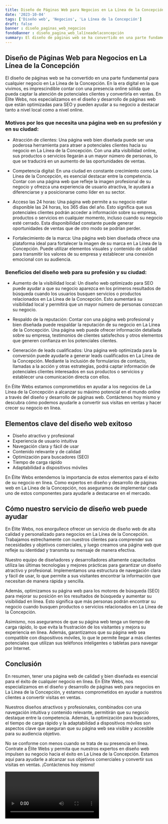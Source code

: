 ```yaml
---
title: Diseño de Páginas Web para Negocios en La Línea de la Concepción
date: '2023-10-04'
tags: ['Diseño web', 'Negocios', 'La Línea de la Concepción']
draft: false
banner : diseño_paginas_web_negocios
fondoBanner : diseño_pagina_web_lalíneadelaconcepción
summary: El diseño de páginas web se ha convertido en una parte fundamental para cualquier negocio en La Línea de la Concepción. En la era digital en la que vivimos, es imprescindible contar con una presencia online sólida que pueda captar la atención de potenciales clientes y convertirla en ventas. En Élite Webs, nos especializamos en el diseño y desarrollo de páginas web que están optimizadas para SEO y pueden ayudar a su negocio a destacar tanto a nivel local como a nivel online.
---
```


## Diseño de Páginas Web para Negocios en La Línea de la Concepción

El diseño de páginas web se ha convertido en una parte fundamental para cualquier negocio en La Línea de la Concepción. En la era digital en la que vivimos, es imprescindible contar con una presencia online sólida que pueda captar la atención de potenciales clientes y convertirla en ventas. En Élite Webs, nos especializamos en el diseño y desarrollo de páginas web que están optimizadas para SEO y pueden ayudar a su negocio a destacar tanto a nivel local como a nivel online.

### Motivos por los que necesita una página web en su profesión y en su ciudad:

- Atracción de clientes: Una página web bien diseñada puede ser una poderosa herramienta para atraer a potenciales clientes hacia su negocio en La Línea de la Concepción. Con una alta visibilidad online, sus productos o servicios llegarán a un mayor número de personas, lo que se traducirá en un aumento de las oportunidades de ventas.

- Competencia digital: En una ciudad en constante crecimiento como La Línea de la Concepción, es esencial destacar entre la competencia. Contar con una página web que refleje la imagen profesional de su negocio y ofrezca una experiencia de usuario atractiva, le ayudará a diferenciarse y a posicionarse como líder en su sector.

- Acceso las 24 horas: Una página web permite a su negocio estar disponible las 24 horas, los 365 días del año. Esto significa que sus potenciales clientes podrán acceder a información sobre su empresa, productos o servicios en cualquier momento, incluso cuando su negocio esté cerrado. Esta disponibilidad constante puede generar oportunidades de ventas que de otro modo se podrían perder.

- Fortalecimiento de la marca: Una página web bien diseñada ofrece una plataforma ideal para fortalecer la imagen de su marca en La Línea de la Concepción. Puede utilizar elementos visuales y contenido de calidad para transmitir los valores de su empresa y establecer una conexión emocional con su audiencia.

### Beneficios del diseño web para su profesión y su ciudad:

- Aumento de la visibilidad local: Un diseño web optimizado para SEO puede ayudar a que su negocio aparezca en los primeros resultados de búsqueda cuando los usuarios busquen servicios o productos relacionados en La Línea de la Concepción. Esto aumentará su visibilidad local y permitirá que un mayor número de personas conozcan su negocio.

- Respaldo de la reputación: Contar con una página web profesional y bien diseñada puede respaldar la reputación de su negocio en La Línea de la Concepción. Una página web puede ofrecer información detallada sobre su empresa, testimonios de clientes satisfechos y otros elementos que generen confianza en los potenciales clientes.

- Generación de leads cualificados: Una página web optimizada para la conversión puede ayudarle a generar leads cualificados en La Línea de la Concepción. Mediante la inclusión de formularios de contacto, llamadas a la acción y otras estrategias, podrá captar información de potenciales clientes interesados en sus productos o servicios y establecer una comunicación directa con ellos.

En Élite Webs estamos comprometidos en ayudar a los negocios de La Línea de la Concepción a alcanzar su máximo potencial en el mundo online a través del diseño y desarrollo de páginas web. Contáctenos hoy mismo y descubra cómo podemos ayudarle a convertir sus visitas en ventas y hacer crecer su negocio en línea.

<GifSeo />

<Cta />

## Elementos clave del diseño web exitoso

- Diseño atractivo y profesional
- Experiencia de usuario intuitiva
- Navegación clara y fácil de usar
- Contenido relevante y de calidad
- Optimización para buscadores (SEO)
- Tiempo de carga rápido
- Adaptabilidad a dispositivos móviles

En Élite Webs entendemos la importancia de estos elementos para el éxito de su negocio en línea. Como expertos en diseño y desarrollo de páginas web en La Línea de la Concepción, nos aseguramos de implementar cada uno de estos componentes para ayudarle a destacarse en el mercado.

## Cómo nuestro servicio de diseño web puede ayudar

En Élite Webs, nos enorgullece ofrecer un servicio de diseño web de alta calidad y personalizado para negocios en La Línea de la Concepción. Trabajamos estrechamente con nuestros clientes para comprender sus necesidades y objetivos comerciales, y luego creamos una página web que refleje su identidad y transmita su mensaje de manera efectiva.

Nuestro equipo de diseñadores y desarrolladores altamente capacitados utiliza las últimas tecnologías y mejores prácticas para garantizar un diseño atractivo y profesional. Implementamos una estructura de navegación clara y fácil de usar, lo que permite a sus visitantes encontrar la información que necesitan de manera rápida y sencilla.

Además, optimizamos su página web para los motores de búsqueda (SEO) para mejorar su posición en los resultados de búsqueda y aumentar su visibilidad en línea. Esto significa que más personas podrán encontrar su negocio cuando busquen productos o servicios relacionados en La Línea de la Concepción.

Asimismo, nos aseguramos de que su página web tenga un tiempo de carga rápido, lo que evita la frustración de los visitantes y mejora su experiencia en línea. Además, garantizamos que su página web sea compatible con dispositivos móviles, lo que le permite llegar a más clientes potenciales que utilizan sus teléfonos inteligentes o tabletas para navegar por Internet.

## Conclusión

En resumen, tener una página web de calidad y bien diseñada es esencial para el éxito de cualquier negocio en línea. En Élite Webs, nos especializamos en el diseño y desarrollo de páginas web para negocios en La Línea de la Concepción, y estamos comprometidos en ayudar a nuestros clientes a convertir visitas en ventas.

Nuestros diseños atractivos y profesionales, combinados con una navegación intuitiva y contenido relevante, permitirán que su negocio destaque entre la competencia. Además, la optimización para buscadores, el tiempo de carga rápido y la adaptabilidad a dispositivos móviles son aspectos clave que aseguran que su página web sea visible y accesible para su audiencia objetivo.

No se conforme con menos cuando se trata de su presencia en línea. Contrate a Élite Webs y permita que nuestros expertos en diseño web impulsen su negocio hacia el éxito en La Línea de la Concepción. Estamos aquí para ayudarle a alcanzar sus objetivos comerciales y convertir sus visitas en ventas. ¡Contáctenos hoy mismo!

<Video />

<CtaBot job='Negocios' city='La Línea de la Concepción'/>

<Gmaps query='La Línea de la Concepción+españa+maps' />